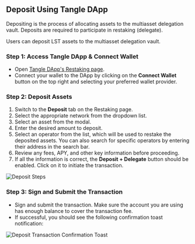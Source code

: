 ## Deposit Using Tangle DApp

Depositing is the process of allocating assets to the multiasset delegation vault. Deposits are required to participate in restaking (delegate).

Users can deposit LST assets to the multiasset delegation vault.

### Step 1: Access Tangle DApp & Connect Wallet

- Open [Tangle DApp's Restaking page](https://app.tangle.tools/restake/deposit).
- Connect your wallet to the DApp by clicking on the **Connect Wallet** button on the top right and selecting your preferred wallet provider.

### Step 2: Deposit Assets

1. Switch to the **Deposit** tab on the Restaking page.
2. Select the appropriate network from the dropdown list.
3. Select an asset from the modal.
4. Enter the desired amount to deposit.
5. Select an operator from the list, which will be used to restake the deposited assets. You can also search for specific operators by entering their address in the search bar.
6. Review any fees, APY, and other key information before proceeding.
7. If all the information is correct, the **Deposit + Delegate** button should be enabled. Click on it to initiate the transaction.

![Deposit Steps](/images/restake/deposit/dapp-steps.png)

### Step 3: Sign and Submit the Transaction

- Sign and submit the transaction. Make sure the account you are using has enough balance to cover the transaction fee.
- If successful, you should see the following confirmation toast notification:

![Deposit Transaction Confirmation Toast](/images/restake/deposit/deposit-tx-confirmation.png)
